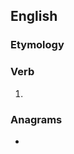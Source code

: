 ==English==

===Etymology===
{{suffix|droop|eth|lang=en}}

===Verb===
{{head|en|verb form}}

# {{en-archaic third-person singular of|droop}}

===Anagrams===
* {{anagrams|en|a=dehooprt|theropod}}